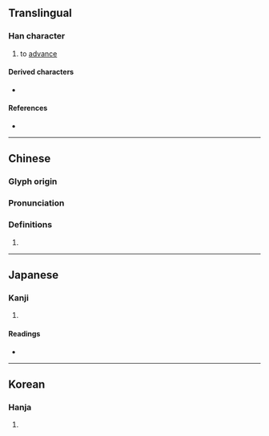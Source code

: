 {{character info}}
==Translingual==

===Han character===
{{Han char|rn=10|rad=儿|as=10|sn=12|four=24211|canj=HUHGU,XHUHG|ids=⿰先先}}

# to [[advance]]

====Derived characters====
* {{l|mul|[[贊]]/[[赞]], [[㬱]], [[𠐷]], [[𡄋]], [[𥌳]], [[𧮖]], [[𥳱]], [[𦺷]], [[𧑯]], [[𧖟]], [[𩱕]], [[𩱩]], [[𫌦]], [[𡬃]], [[𤄳]], [[𠓙]]}}

====References====
* {{Han ref|kx=0125.210|dkj=01391|dj=0266.030|hdz=10274.020|uh=515F|ud=20831|bh=D860|bd=55392}}

----

==Chinese==
{{zh-forms}}

===Glyph origin===
{{Han etym}}

===Pronunciation===
{{zh-pron
|m=shēn
|c=san1
|mc=y
|oc=y
|ma=
|cat=v
}}

===Definitions===
{{zh-hanzi}}

# {{rfdef|zh}}

----

==Japanese==

===Kanji===
{{ja-kanji|grade=9|rs=儿10}}

# {{rfdef|ja|sort=儿10}}

====Readings====
* {{ja-readings|on=しん|kun=すす-む}}

----

==Korean==

===Hanja===
{{ko-hanja|hangeul=신|rv=sin|mr=sin}}

# {{rfdef|ko|sort=儿10}}